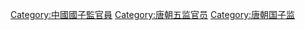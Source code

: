 [[Category:中國國子監官員|Category:中國國子監官員]]
[[Category:唐朝五监官员|Category:唐朝五监官员]]
[[Category:唐朝国子监|Category:唐朝国子监]]